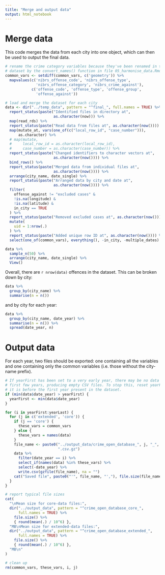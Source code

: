 ```yaml
---
title: "Merge and output data"
output: html_notebook
---
```



# Merge data

This code merges the data from each city into one object, which can then be used
to output the final data.

```r
# rename the crime category variables because they've been renamed in the 
# dataset by the convert_names() function in file 05_harmonise_data.Rmd
common_vars <- setdiff(common_vars, c('geometry')) %>% 
  mapvalues(c('nibrs_offense_code', 'nibrs_offense_type', 
              'nibrs_offense_category', 'nibrs_crime_against'), 
            c('offense_code', 'offense_type', 'offense_group', 
              'offense_against'))

# load and merge the dataset for each city
data <- dir("../temp_data", pattern = "^final_", full.names = TRUE) %>% 
  report_status(paste("Identified files in directory at", 
                      as.character(now))) %>% 
  map(read_rds) %>% 
  report_status(paste("Read data from files at", as.character(now()))) %>% 
  map(mutate_at, vars(one_of(c("local_row_id", "case_number"))), 
      as.character) %>% 
  # map(mutate, 
  #     local_row_id = as.character(local_row_id),
  #     case_number = as.character(case_number)) %>% 
  report_status(paste("Changed identifiers to character vectors at", 
                      as.character(now()))) %>% 
  bind_rows() %>% 
  report_status(paste("Merged data from individual files at", 
                      as.character(now()))) %>% 
  arrange(city_name, date_single) %>% 
  report_status(paste("Arranged data by city and date at", 
                      as.character(now()))) %>% 
  filter(
    offense_against != "excluded cases" & 
    !is.na(longitude) &
    !is.na(latitude) &
    in_city == TRUE
  ) %>%
  report_status(paste("Removed excluded cases at", as.character(now()))) %>% 
  mutate(
    uid = 1:nrow(.)
  ) %>% 
  report_status(paste("Added unique row ID at", as.character(now()))) %>% 
  select(one_of(common_vars), everything(), -in_city, -multiple_dates)

data %>% 
  sample_n(50) %>% 
  arrange(city_name, date_single) %>% 
  View()

```

Overall, there are `r nrow(data)` offences in the dataset. This can be broken
down by city:

```r
data %>% 
  group_by(city_name) %>% 
  summarise(n = n())
```

and by city for each year:

```r
data %>% 
  group_by(city_name, date_year) %>% 
  summarise(n = n()) %>% 
  spread(date_year, n)
```


# Output data

For each year, two files should be exported: one containing all the variables 
and one containing only the common variables (i.e. those without the city-name 
prefix).

```r
# If yearFirst has been set to a very early year, there may be no data for the 
# first few years, producing empty CSV files. To stop this, reset yearFirst if 
# it is before the first year present in the dataset.
if (min(data$date_year) > yearFirst) {
  yearFirst <- min(data$date_year)
}

for (i in yearFirst:yearLast) {
  for (j in c('extended', 'core')) {
    if (j == 'core') {
      these_vars = common_vars
    } else {
      these_vars = names(data)
    }
    file_name <- paste0("../output_data/crime_open_database_", j, "_", i, 
                        ".csv.gz")
    data %>%
      filter(date_year == i) %>%
      select_if(names(data) %in% these_vars) %>%
      select(-date_year) %>% 
      write.csv(gzfile(file_name), na = "")
    cat("Saved file", paste0("'", file_name, "',"), file.size(file_name), "MB\n")
  }
}

# report typical file sizes
cat(
  "\nMean size for core-data files:", 
  dir("../output_data", pattern = "^crime_open_database_core_", 
      full.names = TRUE) %>% 
    file.size() %>% 
    { round(mean(.) / 10^6) },
  "MB\nMean size for extended-data files:",
  dir("../output_data", pattern = "^crime_open_database_extended_", 
      full.names = TRUE) %>% 
    file.size() %>% 
    { round(mean(.) / 10^6) },
  "MB\n"
)

# clean up
rm(common_vars, these_vars, i, j)

```

